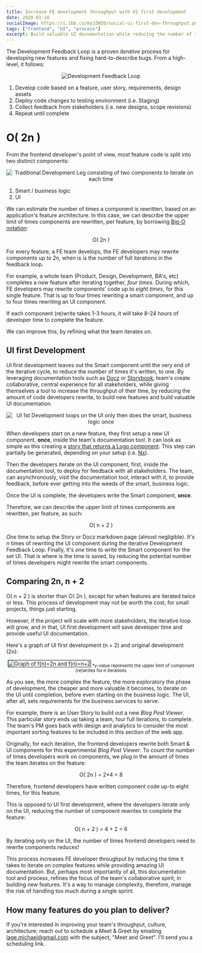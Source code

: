 ```yaml
---
title: Increase FE development throughput with UI first development
date: 2020-01-10
socialImage: https://i.ibb.co/myJZWZ0/social-ui-first-dev-throughput.png
tags: ["frontend", "UI", "process"]
excerpt: Build valuable UI documentation while reducing the number of times frontend developers rewrite component code, to deliver more value with less time
---
```


The Development Feedback Loop is a proven *iterative* process for developing new features and fixing hard-to-describe bugs. From a high-level, it follows:

<center>
    <img src="/iterative-development-loop.png" alt="Development Feedback Loop" />
</center>

1. Develop code based on a feature, user story, requirements, design assets
2. Deploy code changes to testing environment (i.e. Staging)
3. Collect feedback from stakeholders (i.e. new designs, scope revisions)
4. Repeat until complete

# O( 2n )

From the frontend developer's point of view, most feature code is split into two distinct components:

<center>
    <img src="/iterative-development-smart-ui-leg-2n.png" alt="Traditional Development Leg consisting of two components to iterate on each time" />
</center>

1. Smart / business logic
2. UI

We can estimate the number of times a component is rewritten, based on an application's feature architecture. In this case, we can describe the upper limit of times components are rewritten, per feature, by borrowing [Big-O notation](https://en.wikipedia.org/wiki/Big_O_notation):

<center>O( 2n )</center>

For every feature, a FE team develops, the FE developers may rewrite components up to 2n, when is is the number of full iterations in the feedback loop.

For example, a whole team (Product, Design, Development, BA's, etc) completes a new feature after iterating together, *four times*. During which, FE developers may rewrite components' code up to *eight times*, for this single feature. That is up to four times rewriting a smart component, and up to four times rewriting an UI component.

If each component (re)write takes 1-3 hours, it will take 8-24 hours of developer time to complete the feature.

We can improve this, by refining what the team iterates on.

## UI first Development

UI first development leaves out the Smart component until the very end of the iterative cycle, to reduce the number of times it's written, to one. By leveraging documentation tools such as [Docz](https://www.docz.site/) or [Storybook](https://storybook.js.org/), team's create collaborative, central experience for all stakeholders, while giving themselves a tool to increase the throughput of their time, by reducing the amount of code developers rewrite, to build new features and build valuable UI documentation.

<center>
    <img src="/ui-first-development-loop.png" alt="UI 1st Development loops on the UI only then does the smart, business logic once" />
</center>

When developers start on a new feature, they first setup a new UI component, **once**, inside the team's documentation tool. It can look as simple as this creating a [story that returns a Logo component](https://github.com/mrWh1te/gardn/blob/master/libs/ui/src/lib/logo/logo.stories.tsx). This step can partially be generated, depending on your setup (i.e. [Nx](https://nx.dev/latest/angular/plugins/storybook/overview#auto-generate-stories)).

Then the developers iterate on the UI component, first, inside the documentation tool, to deploy for feedback with all stakeholders. The team, can asynchronously, visit the documentation tool, interact with it, to provide feedback, before ever getting into the weeds of the smart, business logic.

Once the UI is complete, the developers write the Smart component, **once**.

Therefore, we can describe the upper limit of times components are rewritten, per feature, as such:

<center>O( n + 2 )</center>

*One* time to setup the Story or Docz markdown page (almost negligible). It's *n* times of rewriting the UI component during the iterative Development Feedback Loop. Finally, it's *one* time to write the Smart component for the set UI. That is where is the time is saved, by reducing the potential number of times developers might rewrite the smart components.

## Comparing 2n, n + 2

O( n + 2 ) is shorter than O( 2n ), except for when features are iterated twice or less. This process of development may not be worth the cost, for small projects, things just starting. 

However, if the project will scale with more stakeholders, the iterative loop will grow, and in that, UI first development will save developer time and provide useful UI documentation.

Here's a graph of UI first development (n + 2) and original development (2n):

<center>
    <img src="/graph_2n_versus_n+2.png" alt="Graph of f(n)=2n and f(n)=n+2" style="border: 1px solid black; margin-bottom: 0;" />
    <sub>*y-value represents the upper limit of component (re)writes for n iterations</sub>
</center>

As you see, the more complex the feature, the more exploratory the phase of development, the cheaper and more valuable it becomes, to iterate on the UI until completion, before even starting on the business logic. The UI, after all, sets requirements for the business services to serve.

For example, there is an User Story to build out a new *Blog Post Viewer*. This particular story ends up taking a team, four full iterations, to complete. The team's PM goes back with design and analytics to consider the most important sorting features to be included in this section of the web app.

Originally, for each iteration, the frontend developers rewrite both Smart & UI components for this experimental *Blog Post Viewer*. To count the number of times developers work on components, we plug in the amount of times the team iterates on the feature: 

<center>O( 2n ) = 2*4 = 8</center>

Therefore, frontend developers have written component code up-to eight times, for this feature.

This is opposed to UI first development, where the developers iterate only on the UI, reducing the number of component rewrites to complete the feature:

<center>O( n + 2 ) = 4 + 2 = 6</center>

By iterating only on the UI, the number of times frontend developers need to rewrite components reduces!

This process increases FE developer throughput by reducing the time it takes to iterate on complex features while providing amazing UI documentation. But, perhaps most importantly of all, this documentation tool and process, refines the focus of the team's collaborative spirit, in building new features. It's a way to manage complexity, therefore, manage the risk of handling too much during a single sprint.

## How many features do you plan to deliver?

If you're interested in improving your team's throughput, culture, architecture; reach out to schedule a Meet & Greet by emailing <a href="mailto:lage.michael@gmail.com=Meet and Greet">lage.michael@gmail.com</a> with the subject, "Meet and Greet". I'll send you a scheduling link.